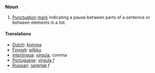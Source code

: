 ===Noun===
#[[Punctuation]] [[mark]] indicating a pause between parts of a sentence or between elements in a list.
====Translations====
*[[Dutch]]: [[komma]]
*[[Finnish]]: [[pilkku]]
*[[Interlingua]]: [[virgula]], comma
*[[Portuguese]]: [[vírgula]] ''f''
*[[Russian]]: [[запятая]] ''f''